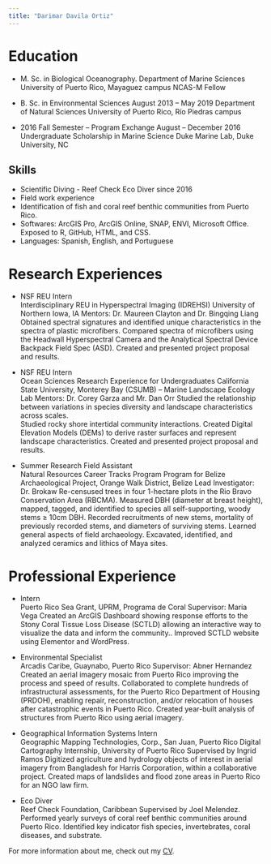 ```yaml
---
title: "Darimar Davila Ortiz"
---
```


# Education

- M. Sc. in Biological Oceanography.
Department of Marine Sciences
University of Puerto Rico, Mayaguez campus
NCAS-M Fellow

- B. Sc. in Environmental Sciences August 2013 – May 2019
Department of Natural Sciences
University of Puerto Rico, Río Piedras campus

- 2016 Fall Semester – Program Exchange August – December 2016
Undergraduate Scholarship in Marine Science
Duke Marine Lab, Duke University, NC

## Skills

- Scientific Diving - Reef Check Eco Diver since 2016
- Field work experience
- Identification of fish and coral reef benthic communities from Puerto Rico.
- Softwares: ArcGIS Pro, ArcGIS Online, SNAP, ENVI, Microsoft Office. Exposed to R, GitHub, HTML, and CSS.
- Languages: Spanish, English, and Portuguese 




# Research Experiences

- NSF REU Intern 	                           
Interdisciplinary REU in Hyperspectral Imaging (IDREHSI)
University of Northern Iowa, IA
Mentors: Dr. Maureen Clayton and Dr. Bingqing Liang
Obtained spectral signatures and identified unique characteristics in the spectra of plastic microfibers.
Compared spectra of microfibers using the Headwall Hyperspectral Camera and the Analytical Spectral Device Backpack Field Spec (ASD).
Created and presented project proposal and results.

- NSF REU Intern 		       						       
Ocean Sciences Research Experience for Undergraduates 
California State University, Monterey Bay (CSUMB) – Marine Landscape Ecology Lab
Mentors: Dr. Corey Garza and Mr. Dan Orr
Studied the relationship between variations in species diversity and landscape characteristics across scales.  
Studied rocky shore intertidal community interactions.
Created Digital Elevation Models (DEMs) to derive raster surfaces and represent landscape characteristics. 
Created and presented project proposal and results.


- Summer Research Field Assistant					   
Natural Resources Career Tracks Program
Program for Belize Archaeological Project, Orange Walk District, Belize
Lead Investigator: Dr. Brokaw
Re-censused trees in four 1-hectare plots in the Rio Bravo Conservation Area (RBCMA). Measured DBH (diameter at breast height), mapped, tagged, and identified to species all self-supporting, woody stems ≥ 10cm DBH. Recorded recruitments of new stems, mortality of previously recorded stems, and diameters of surviving stems.
Learned general aspects of field archaeology. Excavated, identified, and analyzed ceramics and lithics of Maya sites.


# Professional Experience

- Intern						   				               
Puerto Rico Sea Grant, UPRM, Programa de Coral
Supervisor: Maria Vega
Created an ArcGIS Dashboard showing response efforts to the Stony Coral Tissue Loss Disease (SCTLD) allowing an interactive way to visualize the data and inform the community..
Improved SCTLD website using Elementor and WordPress.

- Environmental Specialist			                
Arcadis Caribe, Guaynabo, Puerto Rico
Supervisor: Abner Hernandez
Created an aerial imagery mosaic from Puerto Rico improving the process and speed of results.
Collaborated to complete hundreds of infrastructural assessments, for the Puerto Rico Department of Housing (PRDOH), enabling repair, reconstruction, and/or relocation of houses after catastrophic events in Puerto Rico.
Created year-built analysis of structures from Puerto Rico using aerial imagery.


- Geographical Information Systems Intern 				
Geographic Mapping Technologies, Corp., San Juan, Puerto Rico
Digital Cartography Internship, University of Puerto Rico
Supervised by Ingrid Ramos
Digitized agriculture and hydrology objects of interest in aerial imagery from Bangladesh for Harris Corporation, within a collaborative project.
Created maps of landslides and flood zone areas in Puerto Rico for an NGO law firm.

- Eco Diver									                    
Reef Check Foundation, Caribbean 
Supervised by Joel Melendez. 
Performed yearly surveys of coral reef benthic communities around Puerto Rico.
Identified key indicator fish species, invertebrates, coral diseases, and substrate.


For more information about me, check out my [CV](https://privefl.github.io/advr38book/good-practices.html#git).